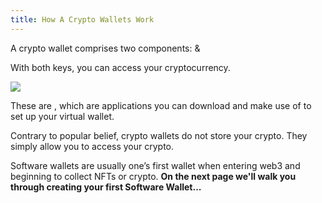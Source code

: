 ```yaml
---
title: How A Crypto Wallets Work
---
```


A crypto wallet comprises two components: <Nutshell glossaryEntry="content/glossary/public_key.mdx" children="Public Key" />  & <Nutshell glossaryEntry="content/glossary/private_key.mdx" children="Private Key." />&#x20;

With both keys, you can access your cryptocurrency.&#x20;

![](/assets/5.jpg)

These are <Nutshell glossaryEntry="content/glossary/software_wallet.mdx" children="Software Wallets" /> , which are applications you can download and make use of to set up your virtual wallet.

Contrary to popular belief, crypto wallets do not store your crypto. They simply allow you to access your crypto.

Software wallets are usually one’s first wallet when entering web3 and beginning to collect NFTs or crypto. **On the next page we'll walk you through creating your first Software Wallet...**
